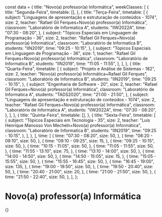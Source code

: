 const data = {
  title: "Novo(a) professor(a) Informática",
  weekClasses: [
    {
      title: "Segunda-Feira",
      timetable: [],
    },
    {
      title: "Terça-Feira",
      timetable: [
        {
          subject:
            "Linguagens de apresentação e estruturação de conteúdos - 1074",
          size: 2,
          teacher: "Rafael Gil Ferques+Novo(a) professor(a) Informática",
          classroom: "Laboratório de Informatica A",
          students: "IIW2022A",
          time: "07:30 - 08:20",
        },
        {
          subject: "Tópicos Especiais em Linguagem de Programação - 36",
          size: 2,
          teacher: "Rafael Gil Ferques+Novo(a) professor(a) Informática",
          classroom: "Laboratório de Informatica B",
          students: "IIN2019",
          time: "09:25 - 10:15",
        },
        {
          subject: "Tópicos Especiais em Linguagem de Programação - 36",
          size: 1,
          teacher: "Rafael Gil Ferques+Novo(a) professor(a) Informática",
          classroom: "Laboratório de Informatica B",
          students: "IIN2019",
          time: "11:05 - 11:55",
        },
      ],
    },
    {
      title: "Quarta-Feira",
      timetable: [
        {
          subject: "Projeto e Análise de Sistemas - 182",
          size: 2,
          teacher: "Novo(a) professor(a) Informática+Rafael Gil Ferques",
          classroom: "Laboratório de Informatica B",
          students: "IIN2019",
          time: "09:25 - 10:15",
        },
        {
          subject: "Engenharia de Software - 20",
          size: 2,
          teacher: "Rafael Gil Ferques+Novo(a) professor(a) Informática",
          classroom: "Laboratório de Informatica A",
          students: "TADS2020",
          time: "21:00 - 21:50",
        },
        {
          subject:
            "Linguagens de apresentação e estruturação de conteúdos - 1074",
          size: 2,
          teacher: "Rafael Gil Ferques+Novo(a) professor(a) Informática",
          classroom: "Laboratório de Informatica A",
          students: "IIW2022A",
          time: "07:30 - 08:20",
        },
      ],
    },
    {
      title: "Quinta-Feira",
      timetable: [],
    },
    {
      title: "Sexta-Feira",
      timetable: [
        {
          subject: "Tópicos Especiais em Tecnologia - 35",
          size: 2,
          teacher:
            "Luis Henrique Manosso Von Mecheln+Novo(a) professor(a) Informática",
          classroom: "Laboratório de Informatica B",
          students: "IIN2019",
          time: "09:25 - 10:15",
        },
      ],
    },
  ],
  time: [
    {
      time: "07:30 - 08:20",
      size: 50,
    },
    {
      time: "08:20 - 09:10",
      size: 50,
    },
    {
      time: "09:10 - 09:25",
      size: 15,
    },
    {
      time: "09:25 - 10:15",
      size: 50,
    },
    {
      time: "10:15 - 11:05",
      size: 50,
    },
    {
      time: "11:05 - 11:55",
      size: 50,
    },
    {
      time: "11:55 - 13:10",
      size: 75,
    },
    {
      time: "13:10 - 14:00",
      size: 50,
    },
    {
      time: "14:00 - 14:50",
      size: 50,
    },
    {
      time: "14:50 - 15:05",
      size: 15,
    },
    {
      time: "15:05 - 15:55",
      size: 50,
    },
    {
      time: "15:55 - 16:45",
      size: 50,
    },
    {
      time: "16:45 - 19:00",
      size: 135,
    },
    {
      time: "19:00 - 19:50",
      size: 50,
    },
    {
      time: "19:50 - 20:40",
      size: 50,
    },
    {
      time: "20:40 - 21:00",
      size: 20,
    },
    {
      time: "21:00 - 21:50",
      size: 50,
    },
    {
      time: "21:50 - 22:40",
      size: 50,
    },
  ],
};

# Novo(a) professor(a) Informática

<div>
  {<Grid title={data.title} weekClasses={data.weekClasses} time={data.time} />}
</div>
